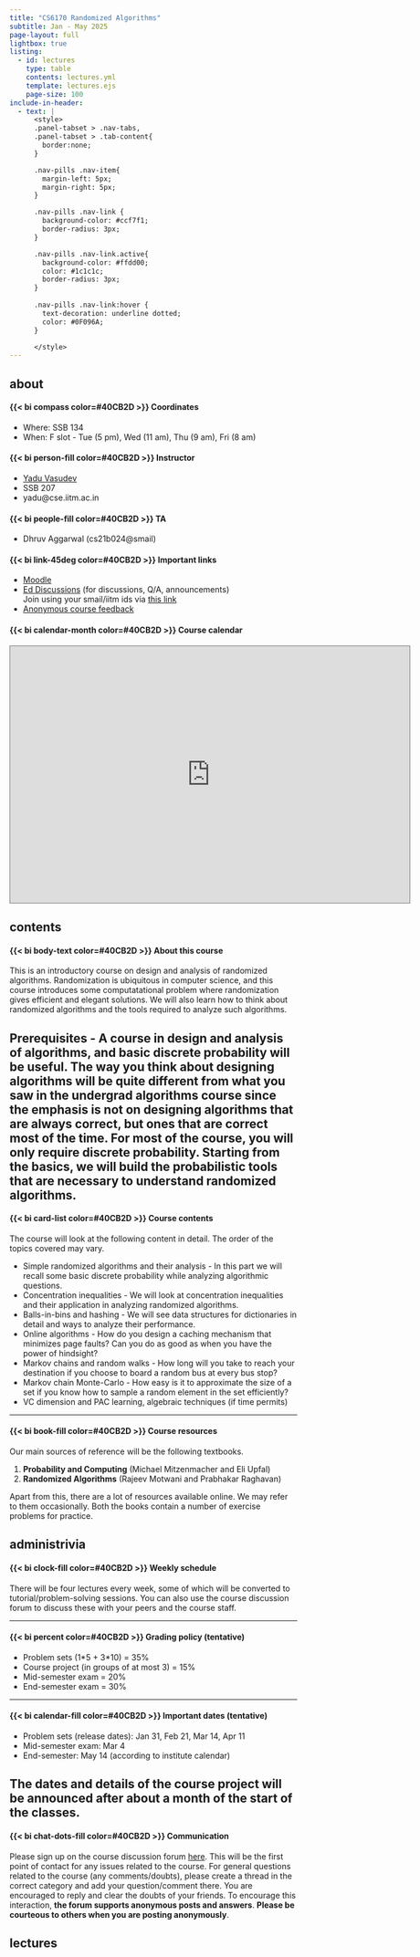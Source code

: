 ```yaml
---
title: "CS6170 Randomized Algorithms"
subtitle: Jan - May 2025
page-layout: full
lightbox: true
listing:
  - id: lectures
    type: table
    contents: lectures.yml
    template: lectures.ejs
    page-size: 100
include-in-header: 
  - text: |
      <style>
      .panel-tabset > .nav-tabs,
      .panel-tabset > .tab-content{
        border:none;
      }

      .nav-pills .nav-item{
        margin-left: 5px;
        margin-right: 5px;
      }

      .nav-pills .nav-link {
        background-color: #ccf7f1;
        border-radius: 3px;
      }

      .nav-pills .nav-link.active{
        background-color: #ffdd00; 
        color: #1c1c1c;
        border-radius: 3px;
      }
      
      .nav-pills .nav-link:hover {
        text-decoration: underline dotted;
        color: #0F096A;
      }

      </style>
---
```


::: nav-pills
::: panel-tabset

## about

::: {.grid}

::: {.g-col-6}

####  {{< bi compass color=#40CB2D >}} Coordinates

- Where: SSB 134
- When: F slot - Tue (5 pm), Wed (11 am), Thu (9 am), Fri (8 am)


#### {{< bi person-fill color=#40CB2D >}} Instructor
- [Yadu Vasudev](https://yaduvasudev.github.io/)
- SSB 207
- yadu@cse.iitm.ac.in

#### {{< bi people-fill color=#40CB2D >}} TA
- Dhruv Aggarwal (cs21b024@smail)

:::

::: {.g-col-6}

#### {{< bi link-45deg color=#40CB2D >}} Important links

- [Moodle](https://courses.iitm.ac.in/course/view.php?id=8171) 
- [Ed Discussions](https://edstem.org/us/courses/71206/discussion) (for discussions, Q/A, announcements) \
  Join using your smail/iitm ids via [this link](https://edstem.org/us/join/5bxSC8)
- [Anonymous course feedback](https://forms.gle/fmaFvpCz5FwdvMaY6)

#### {{< bi calendar-month color=#40CB2D >}} Course calendar

<iframe src="https://calendar.google.com/calendar/embed?height=600&wkst=2&ctz=Asia%2FKolkata&showPrint=0&mode=WEEK&src=Y185YTg3YjYwY2E2ODE3YzgwZGNjMzg1N2JlN2Y1ZWQ3ZjY2ZGQ1NjcxNjZlZWU5NDE5ZDc5NmViZGQyYzNkMDRkQGdyb3VwLmNhbGVuZGFyLmdvb2dsZS5jb20&src=ZW4uaW5kaWFuI2hvbGlkYXlAZ3JvdXAudi5jYWxlbmRhci5nb29nbGUuY29t&color=%237CB342&color=%230B8043" style="border:solid 1px #777" width="700" height="450" frameborder="0" scrolling="no"></iframe>

:::

:::


## contents

::: {.grid}

::: {.g-col-10}

#### {{< bi body-text color=#40CB2D >}} About this course

This is an introductory course on design and analysis of randomized algorithms. Randomization is ubiquitous in computer science, and this course introduces some computatational problem where randomization gives efficient and elegant solutions. We will also learn how to think about randomized algorithms and the tools required to analyze such algorithms.

**Prerequisites** - A course in design and analysis of algorithms, and basic discrete probability will be useful. The way you think about designing algorithms will be quite different from what you saw in the undergrad algorithms course since the emphasis is not on designing algorithms that are always correct, but ones that are correct most of the time. For most of the course, you will only require discrete probability. Starting from the basics, we will build the probabilistic tools that are necessary to understand randomized algorithms.
---

#### {{< bi card-list color=#40CB2D >}} Course contents

The course will look at the following content in detail. The order of the topics covered may vary.

- Simple randomized algorithms and their analysis - In this part we will recall some basic discrete probability while analyzing algorithmic questions.
- Concentration inequalities - We will look at concentration inequalities and their application in analyzing randomized algorithms.
- Balls-in-bins and hashing - We will see data structures for dictionaries in detail and ways to analyze their performance.
- Online algorithms - How do you design a caching mechanism that minimizes page faults? Can you do as good as when you have the power of hindsight?
- Markov chains and random walks - How long will you take to reach your destination if you choose to board a random bus at every bus stop?
- Markov chain Monte-Carlo - How easy is it to approximate the size of a set if you know how to sample a random element in the set efficiently?
- VC dimension and PAC learning, algebraic techniques (if time permits)

---

#### {{< bi book-fill color=#40CB2D >}} Course resources

Our main sources of reference will be the following textbooks.

1. **Probability and Computing** (Michael Mitzenmacher and Eli Upfal)
2. **Randomized Algorithms** (Rajeev Motwani and Prabhakar Raghavan)

Apart from this, there are a lot of resources available online. We may refer to them occasionally. Both the books contain a number of exercise problems for practice. 

:::

:::

## administrivia

::: {.grid}

::: {.g-col-10}

#### {{< bi clock-fill color=#40CB2D >}} Weekly schedule

There will be four lectures every week, some of which will be converted to tutorial/problem-solving sessions. You can also use the course discussion forum to discuss these with your peers and the course staff.

---

#### {{< bi percent color=#40CB2D >}} Grading policy (tentative)

- Problem sets (1\*5 + 3\*10) = 35%
- Course project (in groups of at most 3) = 15%
- Mid-semester exam = 20%
- End-semester exam = 30%

---

#### {{< bi calendar-fill color=#40CB2D >}} Important dates (tentative)

- Problem sets (release dates): Jan 31, Feb 21, Mar 14, Apr 11
- Mid-semester exam: Mar 4
- End-semester: May 14 (according to institute calendar)

The dates and details of the course project will be announced after about a month of the start of the classes.
---

#### {{< bi chat-dots-fill color=#40CB2D >}} Communication

Please sign up on the course discussion forum [here](https://edstem.org/us/join/5bxSC8). This will be the first point of contact for any issues related to the course. For general questions related to the course (any comments/doubts), please create a thread in the correct category and add your question/comment there. You are encouraged to reply and clear the doubts of your friends. To encourage this interaction, **the forum supports anonymous posts and answers**. **Please be courteous to others when you are posting anonymously**.

:::

:::

## lectures

::: {#lectures}


:::

:::

:::
